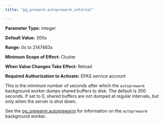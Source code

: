 ```yaml
---
title: "pg_prewarm.autoprewarm_interval"

---
```


<div id="pg_prewarm_autoprewarm_interval" class="registered_link"></div>

**Parameter Type:** Integer

**Default Value:** 300s

**Range:** 0s to 2147483s

**Minimum Scope of Effect:** Cluster

**When Value Changes Take Effect:** Reload

**Required Authorization to Activate:** EPAS service account

This is the minimum number of seconds after which the `autoprewarm` background worker dumps shared buffers to disk. The default is 300 seconds. If set to 0, shared buffers are not dumped at regular intervals, but only when the server is shut down.

See the [pg_prewarm.autoprewarm](16_pg_prewarm.autoprewarm/#pg_prewarm_autoprewarm) for information on the `autoprewarm` background worker.
